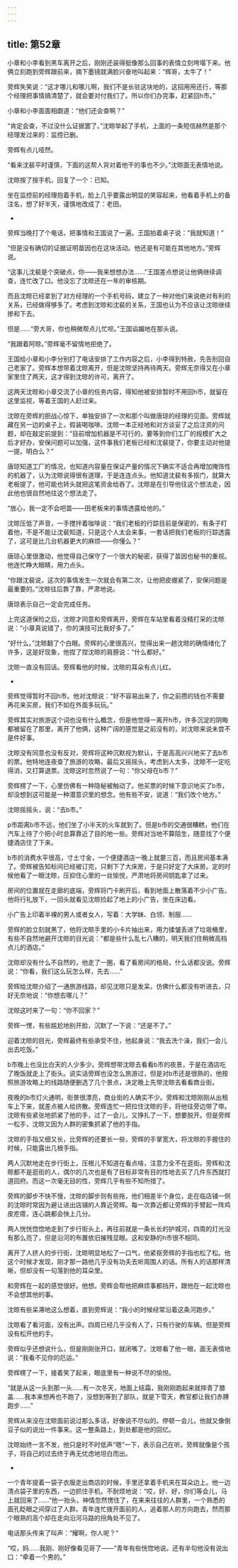 ```yaml
---
---
---
```

title: 第52章
---



小章和小李看到黑车离开之后，刚刚还装得挺像那么回事的表情立刻垮塌下来。他俩立刻跑到旁辉跟前来，摘下墨镜就满脸兴奋地叫起来：“辉哥，太牛了！”

旁辉失笑说：“这才哪儿和哪儿啊，我们不是长驻这块地的，这招用用还行，等那个经理把事情搞清楚了，就会要对付我们了。所以你们办完事，赶紧回h市。”

小章和小李面面相觑道：“他们还会查啊？”

“肯定会查，不过没什么证据罢了。”沈晾举起了手机，上面的一条短信赫然是那个经理发过来的：监控已删。

旁辉有点儿哑然。

“看来沈裴平时谨慎，下面的这帮人背对着他干的事也不少。”沈晾面无表情地说。

沈晾按了按手机，回复了一个：已知。

坐在监控前的经理抱着手机，脸上几乎要露出明显的笑容起来，他看着手机上的备注名，想了好半天，谨慎地改成了：老田。

-

旁辉当晚打了个电话，把事情和王国说了一遍。王国拍着桌子说：“我就知道！”

“但是没有确切的证据证明苗因也在这块活动。他还是有可能在其他地方。”旁辉说。

“这事儿沈裴是个突破点，你——我来想想办法……”王国差点想说让他俩继续调查，连忙改了口。他没忘了沈晾还在一年的审核期。

而且沈晾已经拿到了对方经理的一个手机号码，建立了一种对他们来说绝对有利的关系，已经做得够多了。考虑到沈晾和沈裴的关系，王国也认为不应该让沈晾继续掺和下去。

但是……“旁大哥，你也稍微帮点儿忙呗。”王国谄媚地在那头说。

“我跟着阿晾。”旁辉毫不留情地拒绝了。

王国给小章和小李分别打了电话安排了工作内容之后，小李得到特赦，先告别回自己老家了。旁辉本想带着沈晾离开，但是沈晾坚持再待两天。旁辉无奈得又在小章家里住了两天，这才得到沈晾的许可，离开了。

这两天沈晾和小章交流了小章的任务内容，得知他被安排暂时不用回h市，就留在这里监视，等着王国的人赶过来。

沈晾在旁辉的胆战心惊下，单独安排了一次和那个叫做唐琼的经理的见面。旁辉就藏在另一边的桌子上，假装喝咖啡。沈晾一本正经地和对方谈妥了之后注资的问题，却在敲定前提到：“目前增加机器是不可行的，要等到你们工厂的规模扩大之后才好办，安保问题可以加强，这件事我们老板已经和沈裴提了，你要主动对他提一提。明白么？”

唐琼知道工厂的情况，也知道内容量在保证产量的情况下确实不适合再增加掩饰性的机器了，认为沈晾说得很有道理，于是连连点头。他知道沈裴有多抠门，就算大老板提了，他可能也转头就把这笔资金给吞了。沈晾是在引导他往这个想法走，因此他也很自然地往这个想法走了。

“放心，我一定不会吧苗——田老板来的事情透露给他的。”

沈晾压低了声音，一手搅拌着咖啡说：“我们老板的行踪目前是保密的，有条子盯着他，不是不能让沈裴知道，只是这个人太会来事，一套话把我们老板的行踪透露了，这可是比几台机器更大的麻烦——你懂么？”

唐琼心里很激动，他觉得自己保守了一个很大的秘密，获得了苗因也秘书的重视。他连忙睁大眼睛，用力点头。

“你跟沈裴说，这次的事情发生一次就会有第二次，让他把皮绷紧了，安保问题是最重要的。”沈晾往后靠了靠，严肃地说。

唐琼表示自己一定会完成任务。

上完这道保险之后，沈晾才同意和旁辉离开，旁辉在车站里看着没精打采的沈晾说：“小章真说错了，你的演技可比我好多了。”

“好什么。”沈晾翻了个白眼。旁辉的心里很高兴，觉得出来一趟沈晾的确情绪化了许多，这是好现象，他捏了捏沈晾的肩膀说：“什么都好。”

沈晾一直没有回话。旁辉看他的时候，沈晾的耳朵有点儿红。

-

旁辉觉得暂时不回h市。他对沈晾说：“好不容易出来了，你之前攒的钱也不需要再花来买房，我们不如在外面多玩玩。”

旁辉其实对旅游这个词也没有什么概念，但是他觉得一离开h市，许多沉淀的阴晦都被留在了那里，离开了他俩，这种广阔的感觉是之前没有的，对沈晾来说未尝不是件好事。

沈晾没有同意也没有反对，旁辉将这种沉默视为默认，于是高高兴兴地买了去b市的票。他特地连夜查了旅游的攻略，最后又摇摇头，考虑到人太多，沈晾不一定吃得消，又打算退票。沈晾这时忽然说了一句：“你父母在b市？”

旁辉楞了一下，心里仿佛有一种隐秘被触动了。他买票的时候下意识地买了b市，却没想到这可能是一种潜意识里的想念。他有些不安，说道：“我们改个地方。”

沈晾摇摇头，说：“去b市。”

p市距离b市不远，他们坐了小半天的火车就到了。但是b市的交通很糟糕，他们在汽车上待了个把小时总算靠近了目的地一些。旁辉对当地不算陌生，随意找了个便捷酒店住了下来。

b市的消费水平很高，寸土寸金，一个便捷酒店一晚上就要三百，而且房间基本满了。旁辉被告知标间已经被订完，只剩下了大床房，于是只好定了大床房。定的时候他看了一眼沈晾，压抑住心里的一丝愉悦，严肃地将房间钥匙拿了过来。

房间的位置就在走廊的底端，旁辉将门卡刷开后，看到地面上散落着不少小广告。他将行礼放下，一回头就看见沈晾捡起了地上的小广告，坐在床边看。

小广告上印着半裸的男人或者女人，写着：大学妹、白领、制服……

旁辉的脸立刻就黑了，他将沈晾手里的小卡片抽出来，用力揉皱丢进了垃圾桶里，有些不自然地避开沈晾的目光说：“都是些什么乱七八糟的，明天我们住稍微高档点儿的酒店。”

沈晾却没有什么不自然的，他走了一圈，看了看房间的格局，什么话都没说。旁辉说：“你看，我们这么玩怎么样，先去……”

旁辉给沈晾介绍了一通旅游线路，却见沈晾只是发呆，仿佛什么都没有听进去，只好无奈地说：“你想去哪儿？”

沈晾这时来了一句：“你不回家？”

旁辉一愣，有些尴尬地别开脸，沉默了一下说：“还是不了。”

迎着沈晾的目光，旁辉最终有些承受不住，他起身说：“我去洗个澡，我们一会儿出去吃饭。”

b市晚上也没比白天的人少多少。旁辉想带沈晾去看看b市的夜景，于是在酒店吃了晚饭就走上了街头。说实话旁辉也没怎么旅游过，但是对b市还是很熟的，他按照旅游攻略上的线路随便删选了几个景点，决定晚上先带沈晾去看看商业街。

夜晚的b市灯火通明，街景很漂亮，商业街的人确实不少。旁辉和沈晾刚刚从出租车上下来，就差点被人给挤散。旁辉连忙一把拉住沈晾的手，将他往旁边带了带。沈晾有些紧张地抓紧了他的手，过了一会儿，又挣扎了一下，想要脱开。但是旁辉一松手，沈晾又因为人群的密集抓紧了他的手指。

沈晾的手指又细又长，比旁辉的还要长一些，旁辉的手掌宽大，将沈晾的手握住的时候，只能露出几根手指。

两人沉默地走在步行街上，压根儿不知道在看点啥，注意力全不在逛街。旁辉和沈晾都不是逛街的人，偶尔的几次也是有了目标非常有目的性地去买了几件东西就打道回府。而这一次毫无目的性，旁辉几乎有些不知所措了。

旁辉的脚步不快不慢，沈晾的脚步则有些拖，他们相差半个身位，走在临店铺一侧的沈晾时常因为避让进出店铺的人靠近旁辉。每一次靠近都让旁辉的手臂起一阵鸡皮疙瘩，连心跳都会快上几分。

两人恍恍惚惚地走到了步行街头上，再往前就是一条长长的护城河，四周的灯光没有那么亮了，但是沿河的布置依旧摧残显眼。这和安静的h市很不相同。

离开了人挤人的步行街，沈晾明显地松了一口气，他紧抠旁辉的手指也松了松。他这个时候才发现，刚才那一路他几乎没有功夫去听周围人的话。所有人的话那样清晰，但却没有一句落到他的耳朵里。

和旁辉在一起的感觉很好。他想。旁辉会帮他把麻烦事都挡开，跟他在一起沈晾也不会想其他的事。

沈晾有些呆滞地这么想着，直到旁辉说：“我小的时候经常沿着这条河跑步。”

沈晾看了看河面，没有出声。四周已经几乎没有人了，只有行驶的车辆。但是旁辉没有松开他的手。

旁辉似乎还想说什么，但是刚刚张开口，就闭嘴了。沈晾看了他一眼，面无表情地说：“我看不见你的厄运。”

旁辉楞了一下，接着笑了起来，眼底里有一种说不尽的愉悦。

“就是从这一头到那一头……有一次冬天，地面上结霜，我刚刚跑起来就摔青了膝盖……我本来想再也不跑了，没想到等到了部队，就是下雪天，教官都让我们赤膊跑步……”

旁辉从来没在沈晾面前说过那么多话，好像说不尽似的。停顿一会儿，他就又像倒豆子似的说出一件事来。这一整条路上，到处都是他的回忆。

沈晾始终一言不发，他只是时不时低声“嗯”一下，表示自己在听。旁辉就像是个孩子，将自己的过去终于再无忧虑地坦白而出。

-

一个青年提着一袋子衣服走出商店的时候，手里还拿着手机夹在耳朵边上。他一边清点袋子里的东西，一边抓住手机，不耐烦地说：“哎，好、好，你们等会儿，马上就回来了……”他一抬头，神情忽然愣住了，在来来往往的人群里，一个熟悉的面孔眨眼之间穿过了人群。青年连忙拨开面前的人，追着那人的方向跑去，然而那个眼熟的高个却在走向沿河马路的拐角处不见了。

电话那头传来了叫声：“耀啊，你人呢？”

“哎，妈……我刚、刚好像看见哥了——”青年有些恍惚地说。还有半句他没有说出口：“牵着一个男的。”